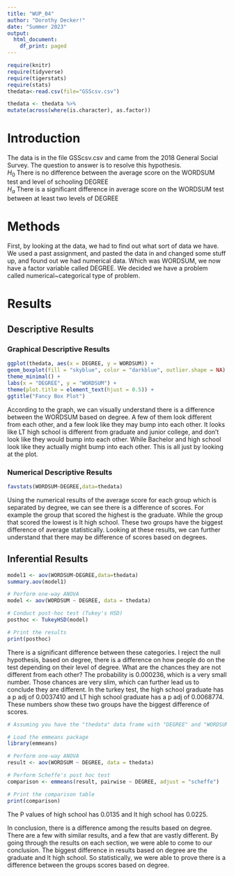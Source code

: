 ```yaml
---
title: "WUP_04"
author: "Dorothy Decker!"
date: "Summer 2023"
output:
  html_document:
    df_print: paged
---
```


```r
require(knitr)
require(tidyverse)
require(tigerstats)
require(stats)
thedata<-read.csv(file="GSScsv.csv")
```

```r
thedata <- thedata %>%
mutate(across(where(is.character), as.factor))
```

# Introduction

<!--In this section you explain what you are trying to show.  Where did the data come from?  What is the research or other question you are trying to answer?!-->

The data is in the file GSScsv.csv and came from the 2018 General Social Survey.  The question to answer is to resolve this hypothesis.  
$H_0$ There is no difference between the average score on the WORDSUM test and level of schooling DEGREE  
$H_a$ There is a significant difference in average score on the WORDSUM test between at least two levels of DEGREE  

# Methods

<!--Mention that you intend to use chatGPT to the greatest extent possible. Give credit to chatGPT when you use it to create code in your report. Decide on your methods:  use "variable analysis" or other appropriate descriptors.  Make sure to choose at least one graphical method and at least one numerical method.!-->

First, by looking at the data, we had to find out what sort of data we have. We used a past assignment, and pasted the data in and changed some stuff up, and found out we had numerical data. Which was WORDSUM, we now have a factor variable called DEGREE. We decided we have a problem called numerical~categorical type of problem. 

# Results

<!--Divide this section into two sub-sections:  One for your descriptive  results and one for your inferential results.!-->

## Descriptive Results

### Graphical Descriptive Results

<!--Graphical results here.  Make sure to show your code.  Provide appropriate labels for axes, giving units if possible, and provide a good title for the graph, too.  Use the graphical results to describe the patterns if any that exist in the data as focused toward the research question!-->

```r
ggplot(thedata, aes(x = DEGREE, y = WORDSUM)) +
geom_boxplot(fill = "skyblue", color = "darkblue", outlier.shape = NA) +
theme_minimal() +
labs(x = "DEGREE", y = "WORDSUM") +
theme(plot.title = element_text(hjust = 0.5)) +
ggtitle("Fancy Box Plot")
```


According to the graph, we can visually understand there is a difference between the WORDSUM based on degree. A few of them look different from each other, and a few look like they may bump into each other. It looks like LT high school is different from graduate and junior college, and don't look like they would bump into each other. While Bachelor and high school look like they actually might bump into each other. This is all just by looking at the plot.

### Numerical Descriptive Results

<!--Numerical results go here. Use the numerical results to describe the patterns if any that exist in the data as focused toward the research question!-->

```r
favstats(WORDSUM~DEGREE,data=thedata)
```

Using the numerical results of the average score for each group which is separated by degree, we can see there is a difference of scores. For example the group that scored the highest is the graduate. While the group that scored the lowest is lt high school. These two groups have the biggest difference of average statistically. Looking at these results, we can further understand that there may be difference of scores based on degrees.

## Inferential Results

<!--State hypothesis clearly.  Make sure your discussion of the inferential test covers all the aspects that the test output produces, such as test statistic, p-value etc.  Make a decision about the null hypothesis, explain the assumptions on which the selected test/procedure was based, and why the chosen procedure satisfys the assumptions and is appropriate to answer the research question!-->

```r
model1 <- aov(WORDSUM~DEGREE,data=thedata)
summary.aov(model1)
```

```r
# Perform one-way ANOVA
model <- aov(WORDSUM ~ DEGREE, data = thedata)

# Conduct post-hoc test (Tukey's HSD)
posthoc <- TukeyHSD(model)

# Print the results
print(posthoc)
```


There is a significant difference between these categories. I reject the null hypothesis, based on degree, there is a difference on how people do on the test depending on their level of degree. What are the chances they are not different from each other? The probability is 0.000236, which is a very small number. Those chances are very slim, which can further lead us to conclude they are different. In the turkey test, the high school graduate has a p adj of 0.0037410 and LT high school graduate has a p adj of 0.0068774. These numbers show these two groups have the biggest difference of scores.

```r
# Assuming you have the "thedata" data frame with "DEGREE" and "WORDSUM" columns

# Load the emmeans package
library(emmeans)

# Perform one-way ANOVA
result <- aov(WORDSUM ~ DEGREE, data = thedata)

# Perform Scheffe's post hoc test
comparison <- emmeans(result, pairwise ~ DEGREE, adjust = "scheffe")

# Print the comparison table
print(comparison)
```

The P values of high school has 0.0135 and lt high school has 0.0225.

<!--Discussion and conclusion here.  If you found a relationship be sure to consider whether the relationship occurs because one of the variables causes the other, or whether they perhaps are related for some other reason.  Watch the chapter 6 videos from the George Town videos collection.!-->

In conclusion, there is a difference among the results based on degree. There are a few with similar results, and a few that are vastly different. By going through the results on each section, we were able to come to our conclusion. The biggest difference in results based on degree are the graduate and lt high school. So statistically, we were able to prove there is a difference between the groups scores based on degree. 
